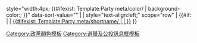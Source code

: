 style="width:4px; {{#ifexist: Template:Party meta/color/{{{1}}} | background-color:{{Party meta/color/{{{1}}}}}; }}" data-sort-value="{{{1}}}" |
| style="text-align:left;" scope="row" | {{#if: {{{full|}}} | {{Link without disambiguator|{{{1}}}}} | [[{{{1}}}|{{#ifexist: Template:Party meta/shortname/{{{1}}} | {{Party meta/shortname/{{{1}}}}} | {{PAGENAMEBASE|{{{1}}}}} }}]] }}<noinclude>
{{doc}}
[[Category:政黨顏色模板]]
[[Category:選舉及公投訊息框模板]]
</noinclude>